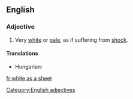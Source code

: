 ==English==

===Adjective===
{{infl|en|adjective|head=(as) [[white]] as a [[sheet]]}}

# {{context|simile|said of a human's [[complexion]]}} Very [[white]] or [[pale]], as if suffering from [[shock]].

====Translations====
{{trans-top|pale as if suffering from shock}}
* Hungarian: {{t-|hu|fehér, mint a fal}}
{{trans-mid}}
{{trans-bottom}}

[[Category:English adjectives]]

[[fr:white as a sheet]]